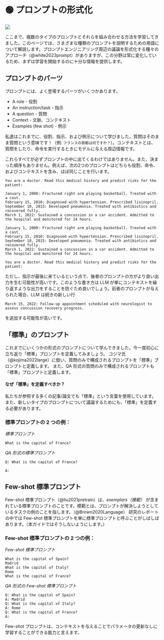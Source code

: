 
# 🟢 プロンプトの形式化

<div style={{ textAlign: "center" }}>
  <Image
    src={"/docs/assets/basics/formal_prompt.svg"}
    width={564}
    height={1054}
    style={{
      width: "100%",
      height: "300px",
      verticalAlign: "top",
      margin: "auto",
    }}
  />
</div>

ここまで、複数のタイプのプロンプトとそれらを組み合わせる方法を学習してきました。このページでは、さまざまな種類のプロンプトを説明するための用語について解説します。プロンプトエンジニアリング周辺の議論を形式化する種々のアプローチ（@white2023prompt）がありますが、この分野は常に変化しているため、まずは学習を開始するのに十分な情報を提供します。

## プロンプトのパーツ

プロンプトには、よく登場するパーツがいくつかあります。

- A role - 役割
- An instruction/task - 指示
- A question - 質問
- Context - 文脈、コンテキスト
- Examples (few shot) - 例示

私達はこれまでに、役割、指示、および例示について学びました。質問はそのまま質問という意味です！（例: `フランスの首都は何ですか？`）。コンテキストとは、質問をしたり、命令を実行するときにモデルに与える周辺情報です。

これらすべてが必ずプロンプトの中に出てくるわけではありません。また、決まった順序もありません。例えば、次の2つのプロンプトはどちらも役割、命令、およびコンテキストを含み、ほぼ同じことを行います。

```text
You are a doctor. Read this medical history and predict risks for the patient:

January 1, 2000: Fractured right arm playing basketball. Treated with a cast.
February 15, 2010: Diagnosed with hypertension. Prescribed lisinopril.
September 10, 2015: Developed pneumonia. Treated with antibiotics and recovered fully.
March 1, 2022: Sustained a concussion in a car accident. Admitted to the hospital and monitored for 24 hours.
```

```text
January 1, 2000: Fractured right arm playing basketball. Treated with a cast.
February 15, 2010: Diagnosed with hypertension. Prescribed lisinopril.
September 10, 2015: Developed pneumonia. Treated with antibiotics and recovered fully.
March 1, 2022: Sustained a concussion in a car accident. Admitted to the hospital and monitored for 24 hours.

You are a doctor. Read this medical history and predict risks for the patient:
```

ただし、指示が最後に来ているという点で、後者のプロンプトの方がより良い出力を生む可能性が高いです。このような書き方は LLM が単にコンテキストを繰り返すような出力をすることを防ぐため良いでしょう。前者のプロンプトが与えられた場合、LLM は続きの新しい行

`March 15, 2022: Follow-up appointment scheduled with neurologist to assess concussion recovery progress.`

を追加する可能性が高いです。

## 「標準」のプロンプト

これまでにいくつかの形式のプロンプトについて学んできました。今一度初心に立ち返り「標準」プロンプトを定義してみましょう。
コジマ氏（@kojima2022large）に倣い、質問のみで構成されるプロンプトを「標準」プロンプトと定義します。
また、QA 形式の質問のみで構成されるプロンプトも「標準」プロンプトと定義します。

#### なぜ「標準」を定義すべきか？

私たちが参照する多くの記事/論文でも「標準」という言葉を使用しています。また、新しいタイプのプロンプトについて議論するためにも、「標準」を定義する必要があります。

### 標準プロンプトの 2 つの例：

_標準プロンプト_

```
What is the capital of France?
```

_QA 形式の標準プロンプト_

```
Q: What is the capital of France?

A:
```

## Few-shot 標準プロンプト

Few-shot 標準プロンプト（@liu2021pretrain）は、_exemplars（模範）_ が含まれている標準プロンプトのことです。模範とは、プロンプトが解決しようとしているタスクの例のことを指します。（@Brown2020Language）
研究のレポートの中では Few-shot 標準プロンプトを単に標準プロンプトと呼ぶことがしばしばあります。（本ガイドではそうしないようにします。）

### Few-shot 標準プロンプトの 2 つの例：

_Few-shot 標準プロンプト_

```
What is the capital of Spain?
Madrid
What is the capital of Italy?
Rome
What is the capital of France?
```

_QA 形式の Few-shot 標準プロンプト_

```
Q: What is the capital of Spain?
A: Madrid
Q: What is the capital of Italy?
A: Rome
Q: What is the capital of France?
A:
```

Few-shot プロンプトは、コンテキストを与えることでパラメータの更新なしに学習することができる能力と言えます。
